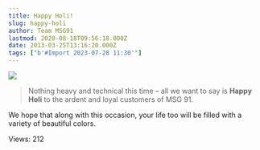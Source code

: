 ```yaml
---
title: Happy Holi!
slug: happy-holi
author: Team MSG91
lastmod: 2020-08-18T09:56:18.000Z
date: 2013-03-25T13:16:20.000Z
tags: ["b'#Import 2023-07-28 11:30'"]
---
```


![](https://images-msg91.s3.ap-south-1.amazonaws.com/content/images/wordpress/2013/03/Happy-Holi.jpg)



> Nothing heavy and technical this time – all we want to say is **Happy Holi** to the ardent and loyal customers of MSG 91.
> 
> 


We hope that along with this occasion, your life too will be filled with a variety of beautiful colors.


 Views: 212


